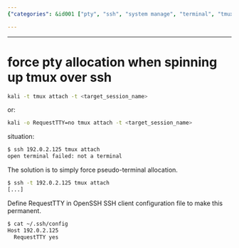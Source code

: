 ```yaml
---
{"categories": &id001 ["pty", "ssh", "system manage", "terminal", "tmux"], "category": "Error Resolution", "date": "2023-12-22 23:52:59", "description": "This article discusses two different approaches to fixing the 'not a terminal' error when attaching to a tmux session. Comment A offers alternative command options specific to Kali Linux, while Comment B provides instructions on how to configure the OpenSSH SSH client for pseudo-terminal allocation.", "tags": *id001, "title": "force pty allocation when spinning up tmux over ssh"}

---
```


------

# force pty allocation when spinning up tmux over ssh

```bash
kali -t tmux attach -t <target_session_name>
```
or:
```bash
kali -o RequestTTY=no tmux attach -t <target_session_name>
```
situation:

```bash
$ ssh 192.0.2.125 tmux attach
open terminal failed: not a terminal
```

The solution is to simply force pseudo-terminal allocation.

```bash
$ ssh -t 192.0.2.125 tmux attach
[...]
```

Define RequestTTY in OpenSSH SSH client configuration file to make this permanent.

```bash
$ cat ~/.ssh/config
Host 192.0.2.125
  RequestTTY yes
```

